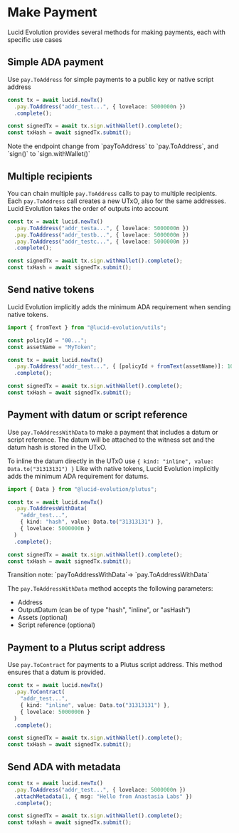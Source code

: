 
# Make Payment

Lucid Evolution provides several methods for making payments, each with specific use cases

## Simple ADA payment

Use `pay.ToAddress` for simple payments to a public key or native script address

```typescript
const tx = await lucid.newTx()
  .pay.ToAddress("addr_test...", { lovelace: 5000000n })
  .complete();

const signedTx = await tx.sign.withWallet().complete();
const txHash = await signedTx.submit();
```

<Callout type="info" emoji="ℹ️">
Note the endpoint change from `payToAddress` to `pay.ToAddress`, and `sign()` to `sign.withWallet()`
</Callout>

## Multiple recipients

You can chain multiple `pay.ToAddress` calls to pay to multiple recipients.
Each `pay.ToAddress` call creates a new UTxO, also for the same addresses.
Lucid Evolution takes the order of outputs into account

```typescript
const tx = await lucid.newTx()
  .pay.ToAddress("addr_testa...", { lovelace: 5000000n })
  .pay.ToAddress("addr_testb...", { lovelace: 5000000n })
  .pay.ToAddress("addr_testc...", { lovelace: 5000000n })
  .complete();

const signedTx = await tx.sign.withWallet().complete();
const txHash = await signedTx.submit();
```

## Send native tokens

Lucid Evolution implicitly adds the minimum ADA requirement when sending native tokens.

```typescript
import { fromText } from "@lucid-evolution/utils";

const policyId = "00...";
const assetName = "MyToken";

const tx = await lucid.newTx()
  .pay.ToAddress("addr_test...", { [policyId + fromText(assetName)]: 10n })
  .complete();

const signedTx = await tx.sign.withWallet().complete();
const txHash = await signedTx.submit();
```


## Payment with datum or script reference

Use `pay.ToAddressWithData` to make a payment that includes a datum or script reference. The datum will be attached to the witness set and the datum hash is stored in the UTxO. 

To inline the datum directly in the UTxO use `{ kind: "inline", value: Data.to("31313131") }`
Like with native tokens, Lucid Evolution implicitly adds the minimum ADA requirement for datums.

```typescript
import { Data } from "@lucid-evolution/plutus";

const tx = await lucid.newTx()
  .pay.ToAddressWithData(
    "addr_test...", 
    { kind: "hash", value: Data.to("31313131") },
    { lovelace: 5000000n }
  )
  .complete();

const signedTx = await tx.sign.withWallet().complete();
const txHash = await signedTx.submit();
```

<Callout type="info" emoji="ℹ️">
Transition note: `payToAddressWithData`-> `pay.ToAddressWithData`

The `pay.ToAddressWithData` method accepts the following parameters:
- Address
- OutputDatum (can be of type "hash", "inline", or "asHash")
- Assets (optional)
- Script reference (optional)
</Callout>

## Payment to a Plutus script address

Use `pay.ToContract` for payments to a Plutus script address. This method ensures that a datum is provided.

```typescript
const tx = await lucid.newTx()
  .pay.ToContract(
    "addr_test...", 
    { kind: "inline", value: Data.to("31313131") },
    { lovelace: 5000000n }
  )
  .complete();

const signedTx = await tx.sign.withWallet().complete();
const txHash = await signedTx.submit();
```

## Send ADA with metadata

```typescript
const tx = await lucid.newTx()
  .pay.ToAddress("addr_test...", { lovelace: 5000000n })
  .attachMetadata(1, { msg: "Hello from Anastasia Labs" })
  .complete();

const signedTx = await tx.sign.withWallet().complete();
const txHash = await signedTx.submit();
```



